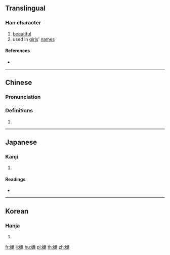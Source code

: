 {{character info/new}}
==Translingual==

===Han character===
{{Han char|rn=38|rad=女|as=10|sn=13|four=44454|canj=VTMJ|ids=⿰女華}}

# [[beautiful]]
# used in [[girl]]s' [[name]]s

====References====
* {{Han ref|kx=0271.220|dkj=06730|dj=0539.150|hdz=21079.060|uh=5B05|ud=23301|bh=E55F|bd=58719}}

----

==Chinese==
{{zh-forms|s=𫰡}}

===Pronunciation===
{{zh-pron
|m=huà
|c=waa6
|h=pfs=
|md=
|mn=
|w=
|cat=
}}

===Definitions===
{{zh-hanzi}}

# {{rfdef|lang=zh}}

----

==Japanese==

===Kanji===
{{ja-kanji|grade=|rs=女10}}

# {{defn|lang=ja|sort=女10}}

====Readings====
* {{ja-readings|on=[[くわ]] (kuwa), [[げ]] (ge)|kun=}}

----

==Korean==

===Hanja===
{{ko-hanja|hangeul=화|rv=hwa|mr=hwa}}

# {{defn|lang=ko|sort=女10}}

[[fr:嬅]]
[[li:嬅]]
[[hu:嬅]]
[[pl:嬅]]
[[th:嬅]]
[[zh:嬅]]